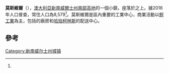 {{Multiple issues|
{{Expand language|1=en|time=2020-10-20T18:36:33+00:00}}
{{Refimprove|time=2020-10-20T18:36:33+00:00}}
{{Rough translation|time=2020-10-20T18:36:33+00:00}}
}}
{{Infobox Australian place | type = town
| name     = 莫斯維爾
| state    = nsw
| image    = Looking up Argyle Street (Illawarra Highway) in Moss Vale.jpg
| caption  = 亞皆老街，{{le|伊拉瓦拉公路|Illawarra Highway}}的一部分
| lga      = [[温哲卡利比郡|温哲卡利比郡]]
| county   = {{le|卡姆登縣 (新南威爾士州)|Camden County, New South Wales|卡姆登縣}}
| parish   = {{le|邦邦教區|Bong Bong Parish, Camden}}
| postcode = 2577
| est      = 1861
| pop      = 8,579
| pop_year = {{CensusAU|2016}}
| pop_footnotes =<ref name="Census">{{Census 2016 AUS|id=SSC12739|name=Moss Vale (State Suburb)|accessdate=11 July 2017|quick=on}}</ref>
| coordinates = {{coord|34|33|S|150|23|E|display=inline,title}}
| area     =
| region   = [[南部高地|南部高地]]
| stategov = {{le|古爾本選舉區|Electoral district of Goulburn|古爾本}}
| fedgov   = {{le|惠特蘭分區|Division of Whitlam|惠特蘭}}
| near-nw  = {{le|新貝里瑪 (新南威爾士州)|New Berrima, New South Wales|貝里瑪}}
| near-n   = {{le|伯拉杜 (新南威爾士州)|Burradoo, New South Wales|伯拉杜}}
| near-ne  = {{le|邦邦 (新南威爾士州)|Bong Bong, New South Wales|邦邦}}
| near-e   = {{le|卡爾沃拉 (新南威爾士州)|Calwalla, New South Wales|卡爾沃拉}}
| near-w   = {{le|貝朗格洛 (新南威爾士州)|Belanglo, New South Wales|貝朗格洛}}
| near-sw  = {{le|薩頓森林 (新南威爾士州)|Sutton Forest, New South Wales|薩頓森林}}
| near-s   = {{le|韋萊 (新南威爾士州)|Werai, New South Wales|韋萊}}
| near-se  = {{le|曼徹斯特廣場 (新南威爾士州)|Manchester Square, New South Wales|曼徹斯特廣場}}<br />{{le|雅倫加 (新南威爾士州)|Yarrunga, New South Wales|雅倫加}}
| dist1    = 122
| location1= [[Sydney|Sydney]]
}}
'''莫斯維爾'''（{{lang-en|Moss Vale}}），[[澳大利亞|澳大利亞]][[新南威爾士州|新南威爾士州]][[南部高地|南部高地]]的一個小鎮，座落於{{le|伊拉瓦拉公路|Illawarra Highway}}之上。據2016年人口普查，常住人口為8,579<ref name="Census"/>。莫斯維爾是區內重要的工業中心，商業活動以[[輕工業|輕工業]]為主，包括{{le|詹姆斯哈迪工業|James Hardie Industries}}的廠房和[[哈珀柯林斯|哈珀柯林斯]]的配送中心。

==參考==
{{reflist}}

[[Category:新南威尔士州城镇|Category:新南威尔士州城镇]]